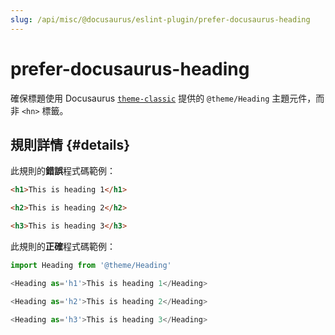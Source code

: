 ```yaml
---
slug: /api/misc/@docusaurus/eslint-plugin/prefer-docusaurus-heading
---
```


# prefer-docusaurus-heading

確保標題使用 Docusaurus [`theme-classic`](../../themes/theme-classic.mdx) 提供的 `@theme/Heading` 主題元件，而非 `<hn>` 標籤。

## 規則詳情 {#details}

此規則的**錯誤**程式碼範例：

```html
<h1>This is heading 1</h1>

<h2>This is heading 2</h2>

<h3>This is heading 3</h3>
```

此規則的**正確**程式碼範例：

```javascript
import Heading from '@theme/Heading'

<Heading as='h1'>This is heading 1</Heading>

<Heading as='h2'>This is heading 2</Heading>

<Heading as='h3'>This is heading 3</Heading>
```